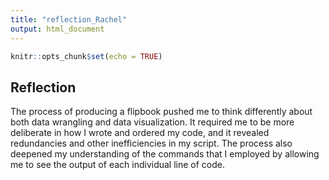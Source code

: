 ---
title: "reflection_Rachel"
output: html_document
---

```{r setup, include=FALSE}
knitr::opts_chunk$set(echo = TRUE)
```

## Reflection

The process of producing a flipbook pushed me to think differently about both data wrangling and data visualization. It required me to be more deliberate in how I wrote and ordered my code, and it revealed redundancies and other inefficiencies in my script. The process also deepened my understanding of the commands that I employed by allowing me to see the output of each individual line of code.
